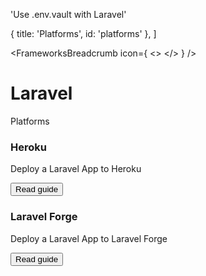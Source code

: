 

  'Use .env.vault with Laravel'

  { title: 'Platforms', id: 'platforms' },
]

<FrameworksBreadcrumb icon={
  <>
    <LaravelIcon className="h-9 w-9 text-[#FF2D20]"/>
  </>
} />
# Laravel
<GuideHeading lead={description} />

<div className="my-16 xl:max-w-none">
  <Heading level={2} id="platforms">
    Platforms
  </Heading>
  <div className="not-prose mt-4 grid grid-cols-1 gap-x-6 gap-y-10 border-t border-zinc-900/5 pt-10 dark:border-white/5 sm:grid-cols-2 xl:max-w-none xl:grid-cols-3">
    <div key="heroku" className="flex flex-row-reverse gap-6">
      <div className="flex-auto">
        <h3 className="text-sm font-semibold text-zinc-900 dark:text-white">
          Heroku
        </h3>
        <p className="mt-1 text-sm text-zinc-600 dark:text-zinc-400">Deploy a Laravel App to Heroku</p>
        <p className="mt-4"><Button href="/docs/frameworks/laravel/heroku" variant="text" arrow="right">Read guide</Button></p>
      </div>
      <HerokuIcon className="h-9 w-9 text-[#430098]"/>
    </div>
    <div key="laravel-forge" className="flex flex-row-reverse gap-6">
      <div className="flex-auto">
        <h3 className="text-sm font-semibold text-zinc-900 dark:text-white">
          Laravel Forge
        </h3>
        <p className="mt-1 text-sm text-zinc-600 dark:text-zinc-400">Deploy a Laravel App to Laravel Forge</p>
        <p className="mt-4"><Button href="/docs/frameworks/laravel/laravel-forge" variant="text" arrow="right">Read guide</Button></p>
      </div>
      <LaravelForgeIcon className="h-9 w-9 text-[#212936] dark:invert"/>
    </div>
  </div>
</div>
